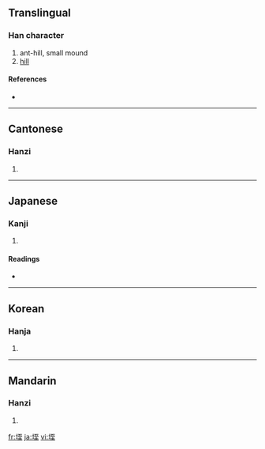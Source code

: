 ==Translingual==

===Han character===
{{Han char|rn=32|rad=土|as=06|sn=9|four=4111<sub>4</sub>|canj=土一戈土 (GMIG)}}

# ant-hill, small mound
# [[hill]]

====References====
* {{Han ref|kx=0228.220|dkj=05061|dj=0464.180|hdz=10438.090|uh=57A4|ud=22436|bh=CE53|bd=52819}}

----

==Cantonese==

===Hanzi===
{{yue-hanzi|jyut=|y=dit6}}

# {{defn|Cantonese}}

----

==Japanese==

===Kanji===
{{ja-kanji|grade=|rs=土06}}

# {{defn|Japanese}}

====Readings====
* {{ja-readings|on=[[てつ]] (tetsu)|kun=[[ありずか]] (arizuka)}}

----

==Korean==

===Hanja===
{{ko-hanja|hangeul=질|rv=jil|mr=chil}}

# {{defn|Korean}}

----

==Mandarin==

===Hanzi===
{{cmn-hanzi|pin=[[dié]] ([[die2]])|wg=tieh<sup>2</sup>}}

# {{defn|Mandarin}}

[[fr:垤]]
[[ja:垤]]
[[vi:垤]]